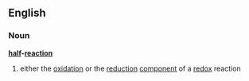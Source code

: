 ==English==
===Noun===
{{wikipedia}}
'''[[half]]-[[reaction]]'''
#{{chemistry}} either the [[oxidation]] or the [[reduction]]  [[component]] of a [[redox]] reaction